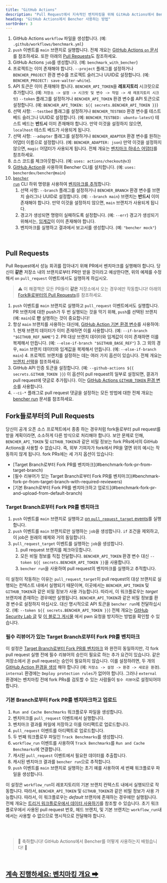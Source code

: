 ```yaml
---
title: "GitHub Actions"
description: "Pull Request에서 지속적인 벤치마킹을 위해 GitHub Actions에서 Bencher 사용하기"
heading: "GitHub Actions에서 Bencher 사용하는 방법"
sortOrder: 3
---
```



<GitHubActions1 />

1. GitHub Actions `workflow` 파일을 생성합니다. (예: `.github/workflows/benchmark.yml`)
2. `push` 이벤트를 `main` 브랜치로 실행합니다. 전체 개요는 [GitHub Actions `on` 문서](https://docs.github.com/ko/actions/using-workflows/workflow-syntax-for-github-actions#on)를 참조하세요. 또한 아래의 [Pull Requests](#pull-requests)도 참조하세요.
3. GitHub Actions `job`를 생성합니다. (예: `benchmark_with_bencher`)
4. 프로젝트는 이미 존재해야 합니다. `--project` 플래그를 설정하거나 `BENCHER_PROJECT` 환경 변수를 프로젝트 슬러그나 UUID로 설정합니다. (예: `BENCHER_PROJECT: save-walter-white`).
5. API 토큰은 이미 존재해야 합니다. `BENCHER_API_TOKEN`을 **레포지토리** 시크릿으로 추가합니다. (예: `저장소 -> 설정 -> 시크릿 및 변수 -> 작업 -> 새 레포지토리 시크릿`) `--token` 플래그를 설정하거나 `BENCHER_API_TOKEN` 환경 변수를 API 토큰으로 설정합니다. (예: `BENCHER_API_TOKEN: ${{ secrets.BENCHER_API_TOKEN }}`)
6. 선택 사항: `--testbed` 플래그를 설정하거나 `BENCHER_TESTBED` 환경 변수를 테스트 베드 슬러그나 UUID로 설정합니다.  (예: `BENCHER_TESTBED: ubuntu-latest`) 테스트 베드는 **반드시** 이미 존재해야 합니다. 만약 이것을 설정하지 않으면, `localhost` 테스트 베드가 사용되게 됩니다.
7. 선택 사항: `--adapter` 플래그를 설정하거나 `BENCHER_ADAPTER` 환경 변수를 원하는 어댑터 이름으로 설정합니다.  (예: `BENCHER_ADAPTER: json`) 만약 이것을 설정하지 않으면, `magic` 어댑터가 사용되게 됩니다. 전체 개요는 [벤치마크 하네스 어댑터](/docs/ko/explanation/adapters)를 참조하세요.
8. 소스 코드를 체크아웃합니다. (예: `uses: actions/checkout@v3`)
9. [GitHub Action](https://github.com/marketplace/actions/bencher-cli)을 사용하여 Bencher CLI를 설치합니다. (예: `uses: bencherdev/bencher@main`)
10. <code><a href="/docs/ko/explanation/bencher-run">bencher run</a></code> CLI 하위 명령을 사용하여 [벤치마크를 추적](/docs/ko/how-to/track-benchmarks)합니다:
    1. 선택 사항: `--branch` 플래그를 설정하거나 `BENCHER_BRANCH` 환경 변수를 브랜치 슬러그나 UUID로 설정합니다. (예: `--branch main`) 브랜치는 **반드시** 이미 존재해야 합니다. 만약 이것을 설정하지 않으면, `main` 브랜치가 사용되게 됩니다.
    2. 경고가 생성되면 명령이 실패하도록 설정합니다. (예: `--err`) 경고가 생성되기 위해서는, [임계값](/docs/ko/explanation/thresholds)이 이미 존재해야 합니다.
    3. 벤치마크를 실행하고 결과에서 보고서를 생성합니다. (예: `"bencher mock"`)

<br/>

## Pull Requests

Pull Request에서 성능 회귀를 잡아내기 위해 PR에서 벤치마크를 실행해야 합니다.
당신이 **같은** 저장소 내의 브랜치로부터 PR만 받을 것이라고 예상한다면, 위의 예제를 수정해서 `on` `pull_request` 이벤트에서도 실행하게 하십시오.

> ⚠️ 이 해결책은 모든 PR들이 **같은** 저장소에서 오는 경우에만 작동합니다!
> 아래의 [Fork들로부터의 Pull Requests](#pull-requests-from-forks)를 참조하세요.

<GitHubActions2 />

1. `push` 이벤트를 `main` 브랜치로 실행하고 `pull_request` 이벤트에서도 실행합니다. PR 브랜치에 대한 push가 두 번 실행되는 것을 막기 위해, `push`를 선택된 브랜치(예: `main`)로 **만** 실행하는 것이 중요합니다!
2. 항상 `main` 브랜치를 사용하는 대신에, [GitHub Action 기본 환경 변수](https://docs.github.com/ko/actions/learn-github-actions/variables#default-environment-variables)를 사용하여:
        1. 현재 브랜치 데이터가 이미 존재하면 이를 사용합니다. (예: `--if-branch "$GITHUB_REF_NAME"`)
        2. PR 대상 브랜치 데이터와 임계값이 이미 존재하면 이를 복제해서 만듭니다. (예: `--else-if-branch "$GITHUB_BASE_REF"`)
        3. 그 외의 경우, `main` 브랜치 데이터와 임계값을 복제해서 만듭니다. (예: `--else-if-branch main`)
        4. 프로젝트 브랜치를 설정하는 데는 여러 가지 옵션이 있습니다. 전체 개요는 [브랜치 선택](/docs/ko/explanation/branch-selection)을 참조하세요.
3. GitHub API 인증 토큰을 설정합니다. (예: `--github-actions ${{ secrets.GITHUB_TOKEN }}`) 이 옵션이 pull request의 일부로 설정되면, 결과가 pull request에 댓글로 추가됩니다. 이는 [GitHub Actions `GITHUB_TOKEN` 환경 변수](https://docs.github.com/ko/actions/security-guides/automatic-token-authentication)를 사용합니다.
4. `--ci-*` 플래그로 pull request 댓글을 설정하는 모든 방법에 대한 전체 개요는 [bencher run](/docs/ko/explanation/bencher-run) 문서를 참조하세요.

## Fork들로부터의 Pull Requests

당신이 공개 오픈 소스 프로젝트에서 종종 하는 경우처럼 fork들로부터 pull request를 받을 계획이라면, 소소하게 다른 방식으로 처리해야 합니다.
보안 문제로 인해, `BENCHER_API_TOKEN` 및 `GITHUB_TOKEN`과 같은 비밀 정보는 fork PRs에서의 GitHub Actions을 사용할 수 없습니다.
즉, 외부 기여자가 fork에서 PR을 열면 위의 예시는 작동하지 않게 됩니다.
fork PRs에는 세 가지 옵션이 있습니다:

<ul>
  <li>[Target Branch로부터 Fork PR를 벤치마크](#benchmark-fork-pr-from-target-branch)</li>
  <li>[필수 리뷰어가 있는 Target Branch로부터 Fork PR를 벤치마크](#benchmark-fork-pr-from-target-branch-with-required-reviewers)</li>
  <li>[기본 Branch로부터 Fork PR를 벤치마크하고 업로드](#benchmark-fork-pr-and-upload-from-default-branch)</li>
</ul>

### Target Branch로부터 Fork PR를 벤치마크

<GitHubActions4 />

1. `push` 이벤트를 `main` 브랜치로 실행하고 [on `pull_request_target` events](https://docs.github.com/ko/actions/using-workflows/events-that-trigger-workflows#pull_request_target)를 실행합니다.
2. `push` 이벤트를 `main` 브랜치로만 실행하는 `job`을 생성합니다. `if` 조건을 제외하고, 이 job은 원래의 예제와 거의 동일합니다.
3. `pull_request_target` 이벤트를 실행하는 `job`을 생성합니다.
   1. pull request 브랜치를 체크아웃합니다.
   2. 모든 비밀 정보를 직접 전달합니다. `BENCHER_API_TOKEN` 환경 변수 대신 `--token ${{ secrets.BENCHER_API_TOKEN }}`을 사용합니다.
   3. `bencher run`을 사용하여 pull request의 벤치마크를 실행하고 추적합니다.

이 설정이 작동하는 이유는 `pull_request_target`이 pull request의 대상 브랜치로 실행되는 컨텍스트 내에서 실행되기 때문이며, 이곳에서는 `BENCHER_API_TOKEN` 및 `GITHUB_TOKEN`과 같은 비밀 정보가 사용 가능합니다.
따라서, 이 워크플로우는 _target_ 브랜치에 존재하는 경우에만 실행됩니다.
`BENCHER_API_TOKEN`과 같은 비밀 정보를 환경 변수로 설정하지 마십시오.
대신 명시적으로 API 토큰을 `bencher run`에 전달하십시오. (예: `--token ${{ secrets.BENCHER_API_TOKEN }}`)
전체 개요는 [GitHub Security Lab 글](https://securitylab.github.com/research/github-actions-preventing-pwn-requests/)
및 [이 블로그 게시물](https://nathandavison.com/blog/github-actions-and-the-threat-of-malicious-pull-requests)
에서 pwn 요청을 방지하는 방법을 확인할 수 있습니다.

### 필수 리뷰어가 있는 Target Branch로부터 Fork PR를 벤치마크

<GitHubActions5 />

이 설정은 [Target Branch로부터 Fork PR를 벤치마크](#benchmark-fork-pr-from-target-branch)
와 완전히 동일하지만, 각 fork pull request 실행 전에 필수 리뷰어의 승인이 필요로 하는 추가 요건이 있습니다.
같은 저장소에서 온 pull request는 승인이 필요하지 않습니다.
이를 설정하려면, 두 개의 [GitHub Action 환경을 생성](https://docs.github.com/ko/actions/deployment/targeting-different-environments/using-environments-for-deployment#using-an-environment)
해야 합니다 (예: `저장소 -> 설정 -> 환경 -> 새로운 환경`).
`internal` 환경에는 `Deploy protection rules`가 없어야 합니다.
그러나 `external` 환경에는 벤치마킹 전에 fork PRs를 검토할 수 있는 사람들이 `필수 리뷰어`로 설정되어야 합니다.

### 기본 Branch로부터 Fork PR를 벤치마크하고 업로드

<GitHubActions6 />

1. `Run and Cache Benchmarks` 워크플로우 파일을 생성합니다.
2. 벤치마크를 `pull_request` 이벤트에서 실행합니다.
3. 벤치마크 결과를 파일에 저장하고 이를 아티팩트로 업로드합니다.
4. `pull_request` 이벤트를 아티팩트로 업로드합니다.
5. 두 번째 워크플로우 파일인 `Track Benchmarks`를 생성합니다.
6. `workflow_run` 이벤트를 사용하여 `Track Benchmarks`를 `Run and Cache Benchmarks`에 연결합니다.
7. 캐시된 `pull_request` 이벤트에서 필요한 데이터를 추출합니다.
8. 캐시된 벤치마크 결과를 `bencher run`으로 추적합니다.
9. `push` 이벤트를 `main` 브랜치로 실행하는 초기 예를 사용하여 세 번째 워크플로우 파일을 생성합니다.

이 설정은 `workflow_run`이 레포지토리의 기본 브랜치 컨텍스트 내에서 실행되므로 작동합니다.
따라서, `BENCHER_API_TOKEN` 및 `GITHUB_TOKEN`과 같은 비밀 정보가 사용 가능합니다.
따라서, 이 워크플로우는 _default_ 브랜치에 존재하는 경우에만 실행됩니다.
전체 개요는 [트리거 워크플로우에서 데이터 사용하기](https://docs.github.com/ko/actions/using-workflows/events-that-trigger-workflows#using-data-from-the-triggering-workflow)를 참조할 수 있습니다.
초기 워크플로우에서 사용된 pull request 번호, 헤드 브랜치, 및 기본 브랜치는 `workflow_run`내에서는 사용할 수 없으므로 명시적으로 전달해야 합니다.

<br/>
<br/>

> 🐰 축하합니다! GitHub Actions에서 Bencher를 어떻게 사용하는지 배웠습니다! 🎉

<br/>

<h2><a href="/docs/ko/explanation/benchmarking">계속 진행하세요: 벤치마킹 개요 ➡</a></h2>
